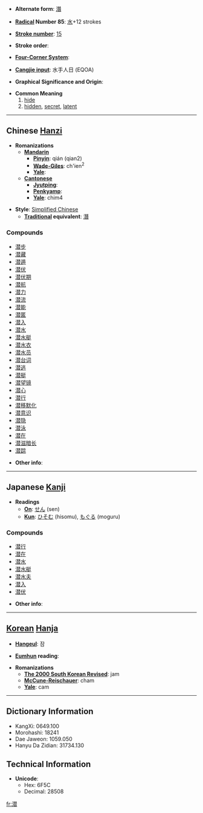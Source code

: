 * '''Alternate form''': [[潛]]

* '''[[Wiktionary:Chinese radical index| Radical]] Number 85''': [[Wiktionary:Chinese radical index 水|水]]+12 strokes

* '''[[Wiktionary:Chinese total strokes index|Stroke number]]''': [[Wiktionary:Chinese total strokes index 15|15]]

* '''Stroke order''': 

* '''[[Wiktionary:Chinese four corner index|Four-Corner System]]''': 

* '''[[Wiktionary:Chinese Cangjie index|Cangjie input]]''': 水手人日 (EQOA)

* '''Graphical Significance and Origin''': 

* '''Common Meaning'''
*# [[hide]]
*# [[hidden]], [[secret]], [[latent]]


----

== Chinese [[Hanzi]] ==

* '''Romanizations'''
** '''[[Mandarin]]'''
*** '''[[Pinyin]]''': qián (qian2)
*** '''[[Wade-Giles]]''': ch'ien<sup>2</sup>
*** '''[[Yale]]''': 
** '''[[Cantonese]]'''
*** '''[[Jyutping]]''':
*** '''[[Penkyamp]]''': 
*** '''[[Yale]]''': chim4

* '''Style''': [[Simplified Chinese]] 
** '''[[Traditional Chinese|Traditional]] equivalent''': [[潛]]

===Compounds===
*[[潜步]]
*[[潜藏]]
*[[潜遁]]
*[[潜伏]]
*[[潜伏期]]
*[[潜航]]
*[[潜力]]
*[[潜流]]
*[[潜能]]
*[[潜匿]]
*[[潜入]]
*[[潜水]]
*[[潜水艇]]
*[[潜水衣]]
*[[潜水员]]
*[[潜台词]]
*[[潜逃]]
*[[潜艇]]
*[[潜望镜]]
*[[潜心]]
*[[潜行]]
*[[潜移默化]]
*[[潜意识]]
*[[潜隐]]
*[[潜泳]]
*[[潜在]]
*[[潜滋暗长]]
*[[潜踪]]

* '''Other info''': 

----

== Japanese [[Kanji]] ==

* '''Readings'''
** '''[[On]]''': [[せん]] (sen)
** '''[[Kun]]''': [[ひそむ]] (hisomu), [[もぐる]] (moguru)

===Compounds===
*[[潜行]]
*[[潜在]]
*[[潜水]]
*[[潜水艇]]
*[[潜水夫]]
*[[潜入]]
*[[潜伏]]

* '''Other info''':  

----

== [[Korean]] [[Hanja]] ==

* '''[[Hangeul]]''': 잠

* '''[[Eumhun]] reading''': 

* '''Romanizations'''
** '''[[The 2000 South Korean Revised Romanization|The 2000 South Korean Revised]]''': jam
** '''[[McCune-Reischauer]]''': cham
** '''[[Yale]]''': cam

----

== Dictionary Information ==

* KangXi: 0649.100
* Morohashi: 18241
* Dae Jaweon: 1059.050
* Hanyu Da Zidian: 31734.130

== Technical Information ==

* '''Unicode''':
** Hex: 6F5C
** Decimal: 28508

[[fr:潜]]